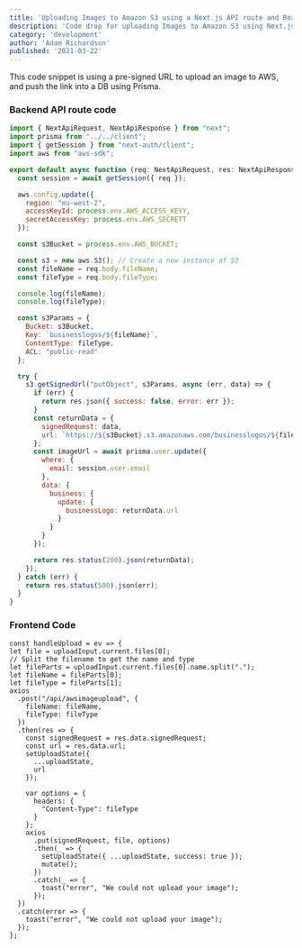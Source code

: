 ```yaml
---
title: 'Uploading Images to Amazon S3 using a Next.js API route and React'
description: 'Code drop for uploading Images to Amazon S3 using Next.js API route and React using pre-signed URLs'
category: 'development'
author: 'Adam Richardson'
published: '2021-03-22'
---
```


This code snippet is using a pre-signed URL to upload an image to AWS, and push the link into a DB using Prisma.

### Backend API route code

```ts:/api/awsimageupload.js
import { NextApiRequest, NextApiResponse } from "next";
import prisma from "../../client";
import { getSession } from "next-auth/client";
import aws from "aws-sdk";

export default async function (req: NextApiRequest, res: NextApiResponse) {
  const session = await getSession({ req });

  aws.config.update({
    region: "eu-west-2",
    accessKeyId: process.env.AWS_ACCESS_KEYY,
    secretAccessKey: process.env.AWS_SECRETT
  });

  const s3Bucket = process.env.AWS_BUCKET;

  const s3 = new aws.S3(); // Create a new instance of S3
  const fileName = req.body.fileName;
  const fileType = req.body.fileType;

  console.log(fileName);
  console.log(fileType);

  const s3Params = {
    Bucket: s3Bucket,
    Key: `businesslogos/${fileName}`,
    ContentType: fileType,
    ACL: "public-read"
  };

  try {
    s3.getSignedUrl("putObject", s3Params, async (err, data) => {
      if (err) {
        return res.json({ success: false, error: err });
      }
      const returnData = {
        signedRequest: data,
        url: `https://${s3Bucket}.s3.amazonaws.com/businesslogos/${fileName}`
      };
      const imageUrl = await prisma.user.update({
        where: {
          email: session.user.email
        },
        data: {
          business: {
            update: {
              businessLogo: returnData.url
            }
          }
        }
      });

      return res.status(200).json(returnData);
    });
  } catch (err) {
    return res.status(500).json(err);
  }
}
```

### Frontend Code

```jsx:/components/UploadLogo.tsx
const handleUpload = ev => {
let file = uploadInput.current.files[0];
// Split the filename to get the name and type
let fileParts = uploadInput.current.files[0].name.split(".");
let fileName = fileParts[0];
let fileType = fileParts[1];
axios
  .post("/api/awsimageupload", {
    fileName: fileName,
    fileType: fileType
  })
  .then(res => {
    const signedRequest = res.data.signedRequest;
    const url = res.data.url;
    setUploadState({
      ...uploadState,
      url
    });

    var options = {
      headers: {
        "Content-Type": fileType
      }
    };
    axios
      .put(signedRequest, file, options)
      .then(_ => {
        setUploadState({ ...uploadState, success: true });
        mutate();
      })
      .catch(_ => {
        toast("error", "We could not upload your image");
      });
  })
  .catch(error => {
    toast("error", "We could not upload your image");
  });
};
```